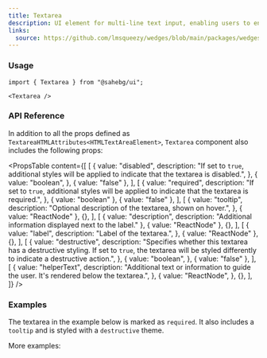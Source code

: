 ```yaml
---
title: Textarea
description: UI element for multi-line text input, enabling users to enter data or information.
links:
  source: https://github.com/lmsqueezy/wedges/blob/main/packages/wedges/src/components/Textarea/Textarea.tsx
---
```


<PreviewComponent name="textarea/preview" />

### Usage

```tsx
import { Textarea } from "@sahebg/ui";
```

```tsx showLineNumbers
<Textarea />
```

### API Reference

In addition to all the props defined as `TextareaHTMLAttributes<HTMLTextAreaElement>`, `Textarea` component also includes the following props:

<PropsTable
  content={[
    [
      {
        value: "disabled",
        description:
          "If set to `true`, additional styles will be applied to indicate that the textarea is disabled.",
      },
      {
        value: "boolean",
      },
      { value: "false" },
    ],
    [
      {
        value: "required",
        description:
          "If set to `true`, additional styles will be applied to indicate that the textarea is required.",
      },
      { value: "boolean" },
      { value: "false" },
    ],
    [
      {
        value: "tooltip",
        description: "Optional description of the textarea, shown on hover.",
      },
      { value: "ReactNode" },
      {},
    ],
    [
      { value: "description", description: "Additional information displayed next to the label." },
      { value: "ReactNode" },
      {},
    ],
    [
      {
        value: "label",
        description: "Label of the textarea.",
      },
      { value: "ReactNode" },
      {},
    ],
    [
      {
        value: "destructive",
        description:
          "Specifies whether this textarea has a destructive styling. If set to `true`, the textarea will be styled differently to indicate a destructive action.",
      },
      {
        value: "boolean",
      },
      { value: "false" },
    ],
    [
      {
        value: "helperText",
        description:
          "Additional text or information to guide the user. It's rendered below the textarea.",
      },
      {
        value: "ReactNode",
      },
      {},
    ],
  ]}
/>

### Examples

The textarea in the example below is marked as `required`. It also includes a `tooltip` and is styled with a `destructive` theme.

<PreviewComponent name="textarea/example-1" />

More examples:

<PreviewComponent name="textarea/example-2" />
